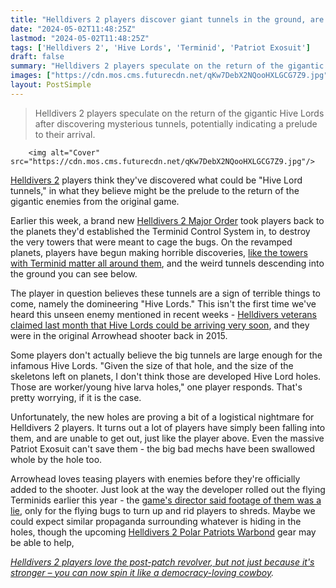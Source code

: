 ```yaml
---
title: "Helldivers 2 players discover giant tunnels in the ground, are convinced they're teasing the return of the huge Hive Lords"
date: "2024-05-02T11:48:25Z"
lastmod: "2024-05-02T11:48:25Z"
tags: ['Helldivers 2', 'Hive Lords', 'Terminid', 'Patriot Exosuit']
draft: false
summary: "Helldivers 2 players speculate on the return of the gigantic Hive Lords after discovering mysterious tunnels, potentially indicating a prelude to their arrival."
images: ["https://cdn.mos.cms.futurecdn.net/qKw7DebX2NQooHXLGCG7Z9.jpg"]
layout: PostSimple
---
```

> Helldivers 2 players speculate on the return of the gigantic Hive Lords after discovering mysterious tunnels, potentially indicating a prelude to their arrival.


        <img alt="Cover" src="https://cdn.mos.cms.futurecdn.net/qKw7DebX2NQooHXLGCG7Z9.jpg"/>
        
[Helldivers 2](https://www.gamesradar.com/helldivers-2-guide/) players think they've discovered what could be "Hive Lord tunnels," in what they believe might be the prelude to the return of the gigantic enemies from the original game.

Earlier this week, a brand new [Helldivers 2 Major Order](https://www.gamesradar.com/helldivers-2-major-orders/) took players back to the planets they'd established the Terminid Control System in, to destroy the very towers that were meant to cage the bugs. On the revamped planets, players have begun making horrible discoveries, [like the towers with Terminid matter all around them](https://www.gamesradar.com/games/third-person-shooter/helldivers-2-players-are-discovering-what-a-mess-the-bugs-made-of-their-towers-and-it-looks-like-a-sign-of-some-very-big-bugs-to-come/), and the weird tunnels descending into the ground you can see below.

The player in question believes these tunnels are a sign of terrible things to come, namely the domineering "Hive Lords." This isn't the first time we've heard this unseen enemy mentioned in recent weeks - [Helldivers veterans claimed last month that Hive Lords could be arriving very soon](https://www.gamesradar.com/helldivers-2-players-are-preparing-for-the-worst-as-clues-suggest-a-classic-enemy-much-bigger-than-bile-titans-could-be-about-to-rear-its-ugly-head/), and they were in the original Arrowhead shooter back in 2015.

Some players don't actually believe the big tunnels are large enough for the infamous Hive Lords. "Given the size of that hole, and the size of the skeletons left on planets, I don't think those are developed Hive Lord holes. Those are worker/young hive larva holes," one player responds. That's pretty worrying, if it is the case.

Unfortunately, the new holes are proving a bit of a logistical nightmare for Helldivers 2 players. It turns out a lot of players have simply been falling into them, and are unable to get out, just like the player above. Even the massive Patriot Exosuit can't save them - the big bad mechs have been swallowed whole by the hole too.

Arrowhead loves teasing players with enemies before they're officially added to the shooter. Just look at the way the developer rolled out the flying Terminids earlier this year - the [game's director said footage of them was a lie](https://www.gamesradar.com/helldivers-2-director-insists-footage-of-flying-terminids-is-propaganda-from-bug-sympathizers-so-you-can-probably-look-forward-to-fighting-hordes-of-them-on-erata-prime-pretty-soon/), only for the flying bugs to turn up and rid players to shreds. Maybe we could expect similar propaganda surrounding whatever is hiding in the holes, though the upcoming [Helldivers 2 Polar Patriots Warbond](https://www.gamesradar.com/games/third-person-shooter/helldivers-2-polar-patriots-warbond/) gear may be able to help,

[<em>Helldivers 2 players love the post-patch revolver, but not just because it's stronger – you can now spin it like a democracy-loving cowboy</em>](https://www.gamesradar.com/games/third-person-shooter/helldivers-2-players-love-the-post-patch-revolver-but-not-just-because-its-stronger-you-can-now-spin-it-like-a-democracy-loving-cowboy/)*.*
        